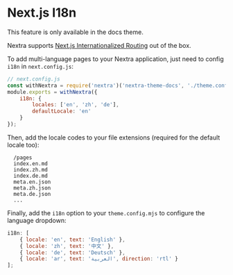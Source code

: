
# Next.js I18n

<Callout emoji="⚠️">This feature is only available in the docs theme.</Callout>

Nextra supports [Next.js Internationalized Routing](https://nextjs.org/docs/advanced-features/i18n-routing) out of the box.

To add multi-language pages to your Nextra application, just need to config `i18n` in `next.config.js`:

```js
// next.config.js
const withNextra = require('nextra')('nextra-theme-docs', './theme.config.mjs');
module.exports = withNextra({
	i18n: {
		locales: ['en', 'zh', 'de'],
		defaultLocale: 'en'
	}
});
```

Then, add the locale codes to your file extensions (required for the default locale too):

```plaintext
  /pages
  index.en.md
  index.zh.md
  index.de.md
  meta.en.json
  meta.zh.json
  meta.de.json
  ...
```

Finally, add the `i18n` option to your `theme.config.mjs` to configure the language dropdown:

```jsx
i18n: [
	{ locale: 'en', text: 'English' },
	{ locale: 'zh', text: '中文' },
	{ locale: 'de', text: 'Deutsch' },
	{ locale: 'ar', text: 'العربية', direction: 'rtl' }
];
```

